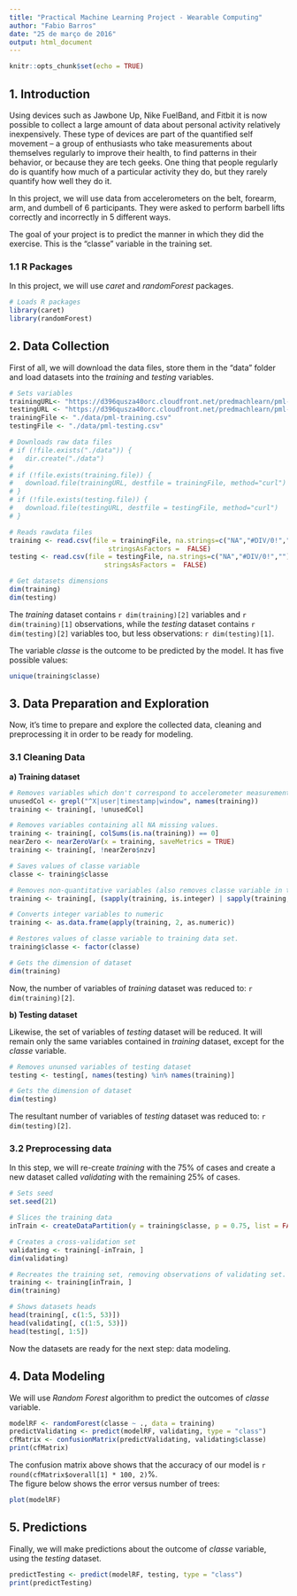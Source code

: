 ```yaml
---
title: "Practical Machine Learning Project - Wearable Computing"
author: "Fabio Barros"
date: "25 de março de 2016"
output: html_document
---
```


```r
knitr::opts_chunk$set(echo = TRUE)
```

## 1. Introduction  

Using devices such as Jawbone Up, Nike FuelBand, and Fitbit it is now possible to collect a large amount of data about personal activity relatively inexpensively. These type of devices are part of the quantified self movement – a group of enthusiasts who take measurements about themselves regularly to improve their health, to find patterns in their behavior, or because they are tech geeks. One thing that people regularly do is quantify how much of a particular activity they do, but they rarely quantify how well they do it. 

In this project, we will use data from accelerometers on the belt, forearm, arm, and dumbell of 6 participants. They were asked to perform barbell lifts correctly and incorrectly in 5 different ways.

The goal of your project is to predict the manner in which they did the exercise. This is the "classe" variable in the training set.

### 1.1 R Packages 

In this project, we will use *caret* and *randomForest* packages.
```r
# Loads R packages
library(caret)
library(randomForest)
```

##  2. Data Collection

First of all, we will download the data files, store them in the "data" folder and load datasets into the *training* and *testing* variables. 
```r
# Sets variables
trainingURL<- "https://d396qusza40orc.cloudfront.net/predmachlearn/pml-training.csv"
testingURL <- "https://d396qusza40orc.cloudfront.net/predmachlearn/pml-testing.csv"
trainingFile <- "./data/pml-training.csv"
testingFile <- "./data/pml-testing.csv"

# Downloads raw data files
# if (!file.exists("./data")) {
#   dir.create("./data")
# 
# if (!file.exists(training.file)) {
#   download.file(trainingURL, destfile = trainingFile, method="curl")
# }
# if (!file.exists(testing.file)) {
#   download.file(testingURL, destfile = testingFile, method="curl")
# }

# Reads rawdata files
training <- read.csv(file = trainingFile, na.strings=c("NA","#DIV/0!",""), 
                         stringsAsFactors =  FALSE)
testing <- read.csv(file = testingFile, na.strings=c("NA","#DIV/0!",""), 
                        stringsAsFactors =  FALSE)

# Get datasets dimensions
dim(training)
dim(testing)
```

The *training* dataset contains `r dim(training)[2]` variables and `r dim(training)[1]` observations, while the *testing* dataset contains `r dim(testing)[2]` variables too, but less observations: `r dim(testing)[1]`.

The variable *classe* is the outcome to be predicted by the model. It has five possible values:

```r
unique(training$classe)
```

## 3. Data Preparation and Exploration 

Now, it's time to prepare and explore the collected data, cleaning and preprocessing it in order to be ready for modeling.

### 3.1 Cleaning Data

**a) Training dataset**
```r
# Removes variables which don't correspond to accelerometer measurements.
unusedCol <- grepl("^X|user|timestamp|window", names(training))
training <- training[, !unusedCol]

# Removes variables containing all NA missing values.
training <- training[, colSums(is.na(training)) == 0]
nearZero <- nearZeroVar(x = training, saveMetrics = TRUE)
training <- training[, !nearZero$nzv]

# Saves values of classe variable
classe <- training$classe

# Removes non-quantitative variables (also removes classe variable in training data)
training <- training[, (sapply(training, is.integer) | sapply(training, is.numeric))] 

# Converts integer variables to numeric
training <- as.data.frame(apply(training, 2, as.numeric))

# Restores values of classe variable to training data set.
training$classe <- factor(classe)

# Gets the dimension of dataset
dim(training)
```
Now, the number of variables of *training* dataset was reduced to: `r dim(training)[2]`.

**b) Testing dataset**

Likewise, the set of variables of *testing* dataset will be reduced. It will remain only the same variables contained in *training* dataset, except for the *classe* variable.

```r
# Removes ununsed variables of testing dataset
testing <- testing[, names(testing) %in% names(training)]

# Gets the dimension of dataset
dim(testing)
```
The resultant number of variables of *testing* dataset was reduced to: `r dim(testing)[2]`. 


### 3.2 Preprocessing data

In this step, we will re-create *training* with the 75% of cases and create a new dataset  called *validating* with the remaining 25% of cases.

```r
# Sets seed
set.seed(21)

# Slices the training data
inTrain <- createDataPartition(y = training$classe, p = 0.75, list = FALSE)

# Creates a cross-validation set
validating <- training[-inTrain, ] 
dim(validating)

# Recreates the training set, removing observations of validating set.
training <- training[inTrain, ]
dim(training)

# Shows datasets heads
head(training[, c(1:5, 53)])
head(validating[, c(1:5, 53)])
head(testing[, 1:5])
```

Now the datasets are ready for the next step: data modeling.

## 4. Data Modeling

We will use *Random Forest* algorithm to predict the outcomes of *classe* variable.

```r
modelRF <- randomForest(classe ~ ., data = training)
predictValidating <- predict(modelRF, validating, type = "class")
cfMatrix <- confusionMatrix(predictValidating, validating$classe)
print(cfMatrix)
```

The confusion matrix above shows that the accuracy of our model is `r round(cfMatrix$overall[1] * 100, 2)`%.   
The figure below shows the error versus number of trees:

```r
plot(modelRF)
```

## 5. Predictions

Finally, we will make predictions about the outcome of *classe* variable, using the *testing* dataset.

```r
predictTesting <- predict(modelRF, testing, type = "class")
print(predictTesting)
```